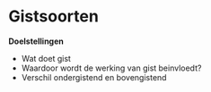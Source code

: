 # Gistsoorten

**Doelstellingen**

-  Wat doet gist
-  Waardoor wordt de werking van gist beinvloedt?
-  Verschil ondergistend en bovengistend
